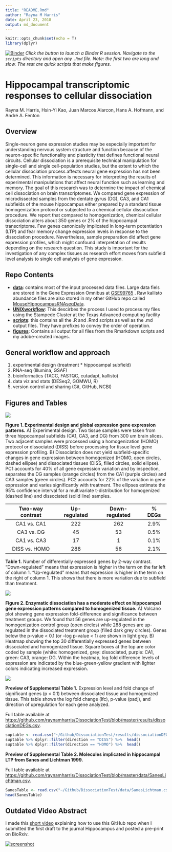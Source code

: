 ```yaml
---
title: "README.Rmd"
author: "Rayna M Harris"
date: April 23, 2018
output: md_document
---
```


```r
knitr::opts_chunk$set(echo = T)
library(dplyr)
```

[![Binder](http://mybinder.org/badge.svg)](http://beta.mybinder.org/v2/gh/raynamharris/DissociationTest/master?urlpath=rstudio) _Click the button to launch a Binder R session. Navigate to the `scripts` directory and open any `.Rmd` file. Note: the first two are long and slow. The rest are quick scripts that make figures._

# Hippocampal transcriptomic responses to cellular dissociation

Rayna M. Harris, Hsin-Yi Kao, Juan Marcos Alarcon, Hans A. Hofmann, and André A. Fenton

## Overview

Single-neuron gene expression studies may be especially important for understanding nervous system structure and function because of the neuron-specific functionality and plasticity that defines functional neural circuits. Cellular dissociation is a prerequisite technical manipulation for single-cell and single cell-population studies, but the extent to which the cellular dissociation process affects neural gene expression has not been determined. This information is necessary for interpreting the results of experimental manipulations that affect neural function such as learning and memory. The goal of this research was to determine the impact of chemical cell dissociation on brain transcriptomes. We compared gene expression of microdissected samples from the dentate gyrus (DG), CA3, and CA1 subfields of the mouse hippocampus either prepared by a standard tissue homogenization protocol or subjected to a chemical cellular dissociation procedure. We report that compared to homogenization, chemical cellular dissociation alters about 350 genes or 2% of the hippocampal transcriptome. Few genes canonically implicated in long-term potentiation (LTP) and fear memory change expression levels in response to the dissociation procedure. Nevertheless, sample preparation did affect gene expression profiles, which might confound interpretation of results depending on the research question. This study is important for the investigation of any complex tissues as research effort moves from subfield level analysis to single cell analysis of gene expression.

## Repo Contents

- [**data**](./data/): contains most of the input processed data files. Large data fiels are stored in the Gene Expression Omnibus at [GSE99765](https://www.ncbi.nlm.nih.gov/geo/query/acc.cgi?acc=GSE99765) . Raw kallisto abundance files are also stored in my other GitHub repo called [MouseHippocampusRNAseqData](https://github.com/raynamharris/MouseHippocampusRNAseqData).
- [**UNIXworkflow**](./UNIXworkflow/): This descirbes the process I used to process my files using the Stampede Cluster at the Texas Advanced computing facility
- [**scripts**](./scripts/): this contains all the .R and .Rmd scripts as well as the .md output files. They have prefixes to convey the order of operation.
- [**figures**](./figures/): Contains all output for all files from the Rmarkdown scripts and my adobe-created images. 

## General workflow and approach

1. experimental design (treatment * hippocampal subfield)
2. RNA-seq (Illumina, GSAF)
3. bioinformatics (TACC, FASTQC, cutadapt, kallisto)
4. data viz and stats (DESeq2, GOMWU, R)
5. version control and sharing (Git, GitHub, NCBI)

## Figures and Tables

![](./figures/figure1.png)

**Figure 1. Experimental design and global expression gene expression patterns.**
A) Experimental design. Two tissue samples were taken from three hippocampal subfields (CA1, CA3, and DG) from 300 um brain slices. Two adjacent samples were processed using a homogenization (HOMO) protocol or dissociated (DISS) before processing for tissue level gene expression profiling. B) Dissociation does not yield subfield-specific changes in gene expression between homogenized (HOMO, open circles, dashed ellipse) and dissociated tissues (DISS, filled circles, solid ellipse). PC1 accounts for 40% of all gene expression variation and by inspection, separates the DG samples (orange circles) from the CA1 (purple circles) and CA3 samples (green circles). PC2 accounts for 22% of the variation in gene expression and varies significantly with treatment. The ellipses estimate the 95% confidence interval for a multivariate t-distribution for homogenized (dashed line) and dissociated (solid line) samples. 


| Two-way contrast | Up-regulated |Down-regulated |  % DEGs |
|:-------------:|:-------------:|:-------------:|:-------------:|
| CA1 vs. CA1 | 222 | 262 | 2.9% |
| CA3 vs. DG | 45 | 53 | 0.5% |
| CA1 vs. CA3 | 17 | 1 | 0.1% | 
| DISS vs. HOMO | 288 | 56 | 2.1% |

**Table 1.** Number of differentially expressed genes by 2-way contrast. "Down-regulated" means that expression is higher in the term on the far left of column 1. "Up-regulated" means that expression is higher in the term on the right of column 1. This shows that there is more variation due to subfield than treatment. 

![](./figures/figure2.png)


**Figure 2. Enzymatic dissociation has a moderate effect on hippocampal gene expression patterns compared to homogenized tissue.**
A) Volcano plot showing gene expression fold-difference and significance between treatment groups. We found that 56 genes are up-regulated in the homogenization control group (open circles) while 288 genes are up-regulated in the dissociated treatment group (filled dark grey circles). Genes below the p-value < 0.1 (or –log p-value < 1) are shown in light grey. B) Heatmap showing the top 30 differentially expressed genes between dissociated and homogenized tissue. Square boxes at the top are color coded by sample (white: homogenized, grey: dissociated, purple: CA1, green: CA3, orange: DG. Within the heatmap, log fold difference levels of expression are indicated by the blue-green-yellow gradient with lighter colors indicating increased expression.


![](./figures/figure3.png)

**Preview of Supplemental Table 1.** Expression level and fold change of significant genes (p < 0.1) between dissociated tissue and homogenized tissue. This table shows the log fold change (lfc), p-value (padj), and direction of upregulation for each gene analyzed. 

Full table available at <https://github.com/raynamharris/DissociationTest/blob/master/results/dissociationDEGs.csv>.

```r
suptable <- read.csv("~/Github/DissociationTest/results/dissociationDEGs.csv", header = T)
suptable %>% dplyr::filter(direction == "DISS") %>%  head()
suptable %>% dplyr::filter(direction == "HOMO") %>%  head()
```


**Preview of Supplemental Table 2. Molecules implicated in hippocampal LTP from Sanes and Lichtman 1999.**  

Full table available at <https://github.com/raynamharris/DissociationTest/blob/master/data/SanesLichtman.csv>.

```r
SanesTable <- read.csv("~/Github/DissociationTest/data/SanesLichtman.csv", header = T)
head(SanesTable)
```

## Outdated Video Abstract

I made this [short video](https://www.youtube.com/watch?v=taeAqimxXWo) explaining how to use this GitHub repo when I submitted the first draft to the journal Hippocampus and posted a pre-print on BioRxiv. 

[![screenshot](./figures/screenshot.png)](https://www.youtube.com/watch?v=taeAqimxXWo)